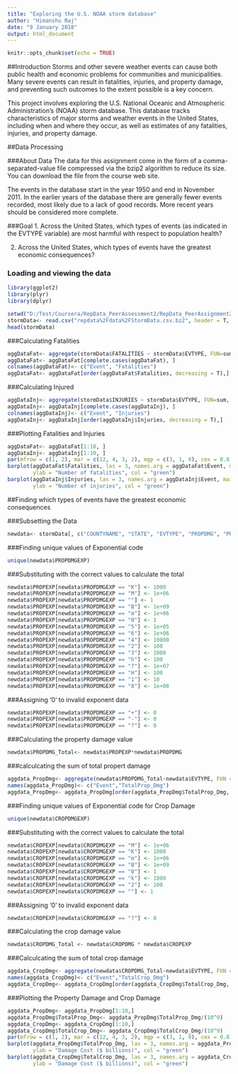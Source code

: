 ```yaml
---
title: "Exploring the U.S. NOAA storm database"
author: "Himanshu Raj"
date: "9 January 2018"
output: html_document
---
```


```r
knitr::opts_chunk$set(echo = TRUE)
```

##Introduction
Storms and other severe weather events can cause both public health and economic problems for communities and municipalities. Many severe events can result in fatalities, injuries, and property damage, and preventing such outcomes to the extent possible is a key concern.

This project involves exploring the U.S. National Oceanic and Atmospheric Administration's (NOAA) storm database. This database tracks characteristics of major storms and weather events in the United States, including when and where they occur, as well as estimates of any fatalities, injuries, and property damage.

##Data Processing

###About Data
The data for this assignment come in the form of a comma-separated-value file compressed via the bzip2 algorithm to reduce its size. You can download the file from the course web site.

The events in the database start in the year 1950 and end in November 2011. In the earlier years of the database there are generally fewer events recorded, most likely due to a lack of good records. More recent years should be considered more complete.

###Goal
1. Across the United States, which types of events (as indicated in the EVTYPE variable) are most harmful with respect to population health?

2. Across the United States, which types of events have the greatest economic consequences?

### Loading and viewing the data
```r
library(ggplot2)
library(plyr)
library(dplyr)
```
```r
setwd("D:/Test/Coursera/RepData_PeerAssessment2/RepData_PeerAssignment2")
stormData<- read.csv("repdata%2Fdata%2FStormData.csv.bz2", header = T, sep = ",")
head(stormData)
```

###Calculating Fatalities
```r
aggDataFat<- aggregate(stormData$FATALITIES ~ stormData$EVTYPE, FUN=sum, na.rm=T)
aggDataFat<- aggDataFat[complete.cases(aggDataFat), ]
colnames(aggDataFat)<- c("Event", "Fatalities")
aggDataFat<- aggDataFat[order(aggDataFat$Fatalities, decreasing = T),]
```


###Calculating Injured
```r
aggDataInj<- aggregate(stormData$INJURIES ~ stormData$EVTYPE, FUN=sum, na.rm=T)
aggDataInj<- aggDataInj[complete.cases(aggDataInj), ]
colnames(aggDataInj)<- c("Event", "Injuries")
aggDataInj<- aggDataInj[order(aggDataInj$Injuries, decreasing = T),]
```

###Plotting Fatalities and Injuries
```r
aggDataFat<- aggDataFat[1:10, ]
aggDataInj<- aggDataInj[1:10, ]
par(mfrow = c(1, 2), mar = c(12, 4, 3, 2), mgp = c(3, 1, 0), cex = 0.8)
barplot(aggDataFat$Fatalities, las = 3, names.arg = aggDataFat$Event, main = "Events with Highest Fatalities", 
        ylab = "Number of fatalities", col = "green")
barplot(aggDataInj$Injuries, las = 3, names.arg = aggDataInj$Event, main = "Events with Highest Injuries", 
        ylab = "Number of injuries", col = "green")
```


##Finding which types of events have the greatest economic consequences

###Subsetting the Data
```r
newdata<- stormData[, c("COUNTYNAME", "STATE", "EVTYPE", "PROPDMG", "PROPDMGEXP", "CROPDMG", "CROPDMGEXP", "WFO", "LATITUDE")]
```

###Finding unique values of Exponential code
```r
unique(newdata$PROPDMGEXP)
```

###Substituting with the correct values to calculate the total
```r
newdata$PROPEXP[newdata$PROPDMGEXP == "K"] <- 1000
newdata$PROPEXP[newdata$PROPDMGEXP == "M"] <- 1e+06
newdata$PROPEXP[newdata$PROPDMGEXP == ""] <- 1
newdata$PROPEXP[newdata$PROPDMGEXP == "B"] <- 1e+09
newdata$PROPEXP[newdata$PROPDMGEXP == "m"] <- 1e+06
newdata$PROPEXP[newdata$PROPDMGEXP == "0"] <- 1
newdata$PROPEXP[newdata$PROPDMGEXP == "5"] <- 1e+05
newdata$PROPEXP[newdata$PROPDMGEXP == "6"] <- 1e+06
newdata$PROPEXP[newdata$PROPDMGEXP == "4"] <- 10000
newdata$PROPEXP[newdata$PROPDMGEXP == "2"] <- 100
newdata$PROPEXP[newdata$PROPDMGEXP == "3"] <- 1000
newdata$PROPEXP[newdata$PROPDMGEXP == "h"] <- 100
newdata$PROPEXP[newdata$PROPDMGEXP == "7"] <- 1e+07
newdata$PROPEXP[newdata$PROPDMGEXP == "H"] <- 100
newdata$PROPEXP[newdata$PROPDMGEXP == "1"] <- 10
newdata$PROPEXP[newdata$PROPDMGEXP == "8"] <- 1e+08
```

###Assigning '0' to invalid exponent data
```r
newdata$PROPEXP[newdata$PROPDMGEXP == "+"] <- 0
newdata$PROPEXP[newdata$PROPDMGEXP == "-"] <- 0
newdata$PROPEXP[newdata$PROPDMGEXP == "?"] <- 0
```

###Calculating the property damage value
```r
newdata$PROPDMG_Total<- newdata$PROPEXP*newdata$PROPDMG
```

###calculcating the sum of total propert damage
```r
aggdata_PropDmg<- aggregate(newdata$PROPDMG_Total~newdata$EVTYPE, FUN = sum, na.rm=T)
names(aggdata_PropDmg)<- c("Event","TotalProp_Dmg")
aggdata_PropDmg<- aggdata_PropDmg[order(aggdata_PropDmg$TotalProp_Dmg, decreasing = T), ]
```

###Finding unique values of Exponential code for Crop Damage
```r
unique(newdata$CROPDMGEXP)
```

###Substituting with the correct values to calculate the total
```r
newdata$CROPEXP[newdata$CROPDMGEXP == "M"] <- 1e+06
newdata$CROPEXP[newdata$CROPDMGEXP == "K"] <- 1000
newdata$CROPEXP[newdata$CROPDMGEXP == "m"] <- 1e+06
newdata$CROPEXP[newdata$CROPDMGEXP == "B"] <- 1e+09
newdata$CROPEXP[newdata$CROPDMGEXP == "0"] <- 1
newdata$CROPEXP[newdata$CROPDMGEXP == "k"] <- 1000
newdata$CROPEXP[newdata$CROPDMGEXP == "2"] <- 100
newdata$CROPEXP[newdata$CROPDMGEXP == ""] <- 1
```

###Assigning '0' to invalid exponent data
```r
newdata$CROPEXP[newdata$CROPDMGEXP == "?"] <- 0
```

###Calculating the crop damage value
```r
newdata$CROPDMG_Total <- newdata$CROPDMG * newdata$CROPEXP
```

###Calculcating the sum of total crop damage
```r
aggdata_CropDmg<- aggregate(newdata$CROPDMG_Total~newdata$EVTYPE, FUN = sum, na.rm=T)
names(aggdata_CropDmg)<- c("Event","TotalCrop_Dmg")
aggdata_CropDmg<- aggdata_CropDmg[order(aggdata_CropDmg$TotalCrop_Dmg, decreasing = T), ]
```

###Plotting the Property Damage and Crop Damage
```r
aggdata_PropDmg<- aggdata_PropDmg[1:10,]
aggdata_PropDmg$TotalProp_Dmg<- aggdata_PropDmg$TotalProp_Dmg/(10^9)
aggdata_CropDmg<- aggdata_CropDmg[1:10,]
aggdata_CropDmg$TotalCrop_Dmg<- aggdata_CropDmg$TotalCrop_Dmg/(10^9)
par(mfrow = c(1, 2), mar = c(12, 4, 3, 2), mgp = c(3, 1, 0), cex = 0.8)
barplot(aggdata_PropDmg$TotalProp_Dmg, las = 3, names.arg = aggdata_PropDmg$Event, main = "Events with Highest Property Damage", 
        ylab = "Damage Cost ($ billions)", col = "green")
barplot(aggdata_CropDmg$TotalCrop_Dmg, las = 3, names.arg = aggdata_CropDmg$Event, main = "Events With Highest Crop Damages", 
        ylab = "Damage Cost ($ billions)", col = "green")
```


